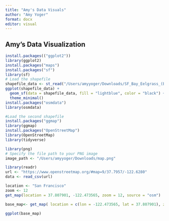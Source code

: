 ```yaml
---
title: "Amy's Data Visuals"
author: "Amy Yoger"
format: docx
editor: visual
---
```


## Amy's Data Visualization

```r
install.packages(("ggplot2"))
library(ggplot2)
install.packages("maps")
install.packages("sf")
library(sf)
# Load the shapefile
shapefile_data <- st_read("/Users/amyyoger/Downloads/SF_Bay_Eelgrass_(BCDC_2020) 2")
ggplot(shapefile_data) +
  geom_sf(data = shapefile_data, fill = "lightblue", color = "black") +
  theme_minimal()
install.packages("osmdata")
library(osmdata)

#Load the second shapefile 
install.packages("ggmap")
library(ggmap)
install.packages("OpenStreetMap")
library(OpenStreetMap)
library(tidyverse)

library(png)
# Specify the file path to your PNG image
image_path <- "/Users/amyyoger/Downloads/map.png"

library(readr)
url <- "https://www.openstreetmap.org/#map=9/37.7957/-122.6280"
data <- read_csv(url)

location <- "San Francisco"
zoom <- 12
get_map(location = 37.807901, -122.473565, zoom = 12, source = "osm")

base_map<- get_map( location = c(lon = -122.473565, lat = 37.807901), zoom = "auto", scale = "auto", maptype = c("terrain"), source = c("osm")
  
ggplot(base_map)
```

